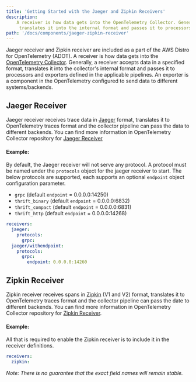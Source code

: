 ```yaml
---
title: 'Getting Started with the Jaeger and Zipkin Receivers'
description:
    A receiver is how data gets into the OpenTelemetry Collector. Generally, a receiver accepts data in a specified format,
     translates it into the internal format and passes it to processors and exporters defined in the applicable pipelines.
path: '/docs/components/jaeger-zipkin-receiver'
---
```



Jaeger receiver and Zipkin receiver are included as a part of the AWS Distro for OpenTelemetry (ADOT).
A receiver is how data gets into the [OpenTelemetry Collector](https://github.com/open-telemetry/opentelemetry-collector).
 Generally, a receiver accepts data in a specified format, translates it into the collector's internal format and passes it to
 processors and exporters defined in the applicable pipelines. An exporter is a component in the
 OpenTelemetry configured to send data to different systems/backends.

<SectionSeparator />

## Jaeger Receiver

Jaeger receiver receives trace data in [Jaeger](https://www.jaegertracing.io/) format, translates it to OpenTelemetry traces format and
the collector pipeline can pass the data to different backends. You can find more information in OpenTelemetry Collector repository for
[Jaeger Receiver](https://github.com/open-telemetry/opentelemetry-collector/blob/main/receiver/jaegerreceiver/README.md)

#### Example:
By default, the Jaeger receiver will not serve any protocol. A protocol must be
named under the `protocols` object for the jaeger receiver to start. The
below protocols are supported, each supports an optional `endpoint`
object configuration parameter.

- `grpc` (default `endpoint` = 0.0.0.0:14250)
- `thrift_binary` (default `endpoint` = 0.0.0.0:6832)
- `thrift_compact` (default `endpoint` = 0.0.0.0:6831)
- `thrift_http` (default `endpoint` = 0.0.0.0:14268)

```yaml
receivers:
  jaeger:
    protocols:
      grpc:
  jaeger/withendpoint:
    protocols:
      grpc:
        endpoint: 0.0.0.0:14260
```

<SectionSeparator />

## Zipkin Receiver

Zipkin receiver receives spans in [Zipkin](https://zipkin.io/) (V1 and V2) format, translates it to OpenTelemetry traces format and
the collector pipeline can pass the date to different backends. You can find more information in OpenTelemetry Collector repository for
[Zipkin Receiver](https://github.com/open-telemetry/opentelemetry-collector/blob/main/receiver/zipkinreceiver/README.md).

#### Example:
All that is required to enable the Zipkin receiver is to include it in the
receiver definitions.

```yaml
receivers:
  zipkin:
```

*Note: There is no guarantee that the exact field names will remain stable.*